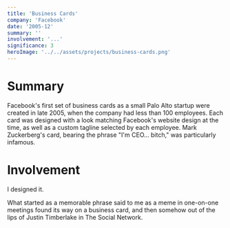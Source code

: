 ```yaml
---
title: 'Business Cards'
company: 'Facebook'
date: '2005-12'
summary: ''
involvement: '...'
significance: 3
heroImage: '../../assets/projects/business-cards.png'
---
```


# Summary

Facebook's first set of business cards as a small Palo Alto startup were created in late 2005, when the company had less than 100 employees. Each card was designed with a look matching Facebook's website design at the time, as well as a custom tagline selected by each employee. Mark Zuckerberg's card, bearing the phrase "I'm CEO... bitch," was particularly infamous.

# Involvement

I designed it.

What started as a memorable phrase said to me as a meme in one-on-one meetings found its way on a business card, and then somehow out of the lips of Justin Timberlake in The Social Network.
